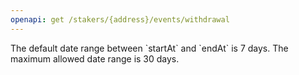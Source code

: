 ```yaml
---
openapi: get /stakers/{address}/events/withdrawal
---
```


<Note>
  The default date range between `startAt` and `endAt` is 7 days. The maximum allowed date range is 30 days.
</Note>
